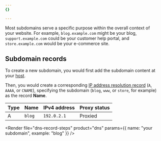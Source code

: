 ```yaml
---
{}

---
```



Most subdomains serve a specific purpose within the overall context of your website. For example, `blog.example.com` might be your blog, `support.example.com` could be your customer help portal, and `store.example.com` would be your e-commerce site.

## Subdomain records

To create a new subdomain, you would first add the subdomain content at your [host](/fundamentals/setup/manage-domains/#host-your-domain).

Then, you would create a corresponding [IP address resolution record](/dns/manage-dns-records/reference/dns-record-types/#ip-address-resolution) (`A`, `AAAA`, or `CNAME`), specifying the subdomain (`blog`, `www`, or `store`, for example) as the record **Name**.

<Example>

| Type | Name  | IPv4 address | Proxy status |
| ---- | ----- | ------------ | ------------ |
| A    | `blog` | `192.0.2.1`  | Proxied      |

</Example>


<Render file="dns-record-steps" product="dns" params={{
    name: "your subdomain",
		example: "blog"
}} />